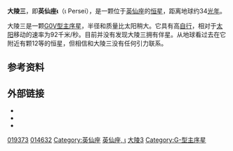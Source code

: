 {{Starbox begin
| name = 大陵三 （英仙座ι）<br> Iota Persei 
}}
{{Starbox image 
| image = [[Image:Perseus_constellation_map_visualization.PNG|250px]] 
| caption=大陵三（ι）在[[英仙座|英仙座]]的位置
}}
{{Starbox observe
| epoch = J2000
| constell=[[英仙座|英仙座]] 
| 星官=[[胃宿|胃宿]] [[大陵|大陵]]
| ra = {{RA|03|09|04.02}}<ref name=hipparcos/>
| dec = {{DEC| +49|36|47.8}}<ref name=hipparcos/>
| appmag_v = 4.05
}}
{{Starbox character
| class=G0 V
| b-v=0.60
| u-b=0.12
| variable=否 }}
{{Starbox astrometry
| radial_v = +50.0
| prop_mo_ra = +1262.41<ref name=hipparcos/>
| prop_mo_dec = –91.50<ref name=hipparcos/>
| parallax = 94.87
| p_error = 0.23
| parallax_footnote = <ref name=hipparcos/>
| absmag_v = 3.94 
}}
{{Starbox detail
| mass = {{nowrap|1.35 ± 0.08}}<ref name=apjss159_1/>
| radius = 1.1<ref name=cadars/>
| luminosity = 2.2
| temperature = 5,963 ± 5.1<ref name=aaa411_3/>
| gravity = 4.31<ref name=apjss159_1/>
| metal = [Fe/H] = +0.09<ref name=apj687/>
| rotational_velocity = 4.1<ref name=apjss159_1/>
| age_gyr = 3.2–4.1<ref name=apjss159_1/><ref name=apj687/>
}}
{{Starbox catalog
| names = [[Gliese-Jahreiss_catalogue|GJ]] 124, [[Harvard_Revised_catalogue|HR]] 937, [[Bonner_Durchmusterung|BD]] +49°857, [[Henry_Draper_catalogue|HD]] 19373, [[Luyten_Half-Second_catalogue|LHS]] 166, [[Luyten_Two-Tenths_catalogue|LTT]] 11020, [[General_Catalogue_of_Trigonometric_Parallaxes|GCTP]] 647.00, [[Smithsonian_Astrophysical_Observatory_Star_Catalog|SAO]] 38597, [[Fifth_Fundamental_Catalogue|FK5]] 112, LFT 256, [[Hipparcos_catalogue|HIP]] 14632. }}
{{Starbox end}}

'''大陵三'''，即'''英仙座ι'''（ι Persei），是一颗位于[[英仙座|英仙座]]的[[恒星|恒星]]，距离地球约34[[光年|光年]]。

大陵三是一颗[[恒星光谱|G0V型]][[主序星|主序星]]，半径和质量比太阳稍大。它具有高[[自行|自行]]，相对于[[太阳|太阳]]移动的速率为92千米/秒。目前并没有发现大陵三拥有伴星。从地球看过去在它附近有颗12等的恒星，但相信和大陵三没有任何引力联系。

== 参考资料 ==
{{reflist|refs=

<ref name=apj687>{{cite journal | author=Mamajek, Eric E.; Hillenbrand, Lynne A. | title=Improved Age Estimation for Solar-Type Dwarfs Using Activity-Rotation Diagnostics | journal=The Astrophysical Journal | volume=687 | issue=2 | pages=1264–1293 | doi=10.1086/591785 | bibcode=2008ApJ...687.1264M |date=November 2008}}</ref>

<ref name=aaa411_3>{{cite journal | url=http://www.aanda.org/articles/aa/full/2003/46/aa3944/aa3944.html | author=Kovtyukh, V. V. | coauthors=''et al.'' | title=High precision effective temperatures for 181 F-K dwarfs from line-depth ratios | journal=[[Astronomy_and_Astrophysics|Astronomy and Astrophysics]] | volume=411 | issue=3 | pages=559–564 | year=2003 | doi=10.1051/0004-6361:20031378 | bibcode=2003A&A...411..559K | arxiv=astro-ph/0308429 | access-date=2011-11-26 | archive-date=2019-05-16 | archive-url=https://web.archive.org/web/20190516001408/https://www.aanda.org/articles/aa/full/2003/46/aa3944/aa3944.html | dead-url=no }}</ref>

<ref name=hipparcos>{{cite web | url=http://webviz.u-strasbg.fr/viz-bin/VizieR-5?-out.add=.&-source=I/311/hip2&recno=14596 | title=HIP 14632 | work=Hipparcos, the New Reduction | author=van Leeuwen, F. | year=2007 | accessdate=2009-12-14 | archive-date=2016-03-03 | archive-url=https://web.archive.org/web/20160303183432/http://webviz.u-strasbg.fr/viz-bin/VizieR-5?-out.add=.&-source=I%2F311%2Fhip2&recno=14596 | dead-url=no }}</ref>

<ref name=apjss159_1>{{cite journal | author=Valenti, Jeff A.; Fischer, Debra A. | title=Spectroscopic Properties of Cool Stars (SPOCS). I. 1040 F, G, and K Dwarfs from Keck, Lick, and AAT Planet Search Programs | journal=The Astrophysical Journal Supplement Series | volume=159 | issue=1 | pages=141–166 | doi=10.1086/430500 | bibcode=2005ApJS..159..141V |date=July 2005}} ''Note:'' see VizieR catalogie [http://vizier.hia.nrc.ca/viz-bin/VizieR?-source=J/ApJS/159/141/ J/ApJS/159/141] {{Wayback|url=http://vizier.hia.nrc.ca/viz-bin/VizieR?-source=J%2FApJS%2F159%2F141%2F |date=20160806110911 }}.</ref>

<ref name=cadars>{{cite journal | author=Pasinetti Fracassini, L. E.; Pastori, L.; Covino, S.; Pozzi, A. | title=Catalogue of Apparent Diameters and Absolute Radii of Stars (CADARS) - Third edition - Comments and statistics | journal=Astronomy and Astrophysics | volume=367 | pages=521–524 | doi=10.1051/0004-6361:20000451 | bibcode=2001A&A...367..521P|arxiv = astro-ph/0012289 |date=February 2001}} ''Note:'' see VizieR catalogue [http://cdsarc.u-strasbg.fr/cgi-bin/qcat?J/A+A/367/521 J/A+A/367/521] {{Wayback|url=http://cdsarc.u-strasbg.fr/cgi-bin/qcat?J%2FA+A%2F367%2F521 |date=20190811131008 }}; method 6G/6H.</ref>

}}

== 外部链接 ==
* {{cite web | url = http://www.solstation.com/stars2/iota-per.htm | title = Iota Persei | publisher = SolStation | accessdate = 2006-07-25 | archive-date = 2021-01-26 | archive-url = https://web.archive.org/web/20210126044805/http://www.solstation.com/stars2/iota-per.htm | dead-url = no }}
* {{cite web | url = http://www.astro.uiuc.edu/~kaler/sow/iotaper.html | title = Iota Per | publisher = Prof. Jim Kaler | accessdate = 2006-07-25 | deadurl = yes | archiveurl = https://web.archive.org/web/20060824020430/http://www.astro.uiuc.edu/%7Ekaler/sow/iotaper.html | archivedate = 2006-08-24 }}
* {{cite web | url = http://cdsweb.u-strasbg.fr/cgi-bin/bibobj?2005A%26A...433..151Z&HD+019373 | title = HD 19373 -- High proper-motion Star | publisher = SIMBAD | accessdate = 2006-07-25 | archive-date = 2011-06-07 | archive-url = https://web.archive.org/web/20110607151946/http://cdsweb.u-strasbg.fr/cgi-bin/bibobj?2005A&A...433..151Z&HD+019373 | dead-url = no }}

{{Stars of Perseus}}
{{星官|大陵|8|21}}
[[Category:HD和HDE天體|019373]]
[[Category:HIP天體|014632]]
[[Category:英仙座|Category:英仙座]]
[[Category:拜耳天體|英仙座, ι]]
[[Category:大陵_(星官)|大陵3]]
[[Category:G-型主序星|Category:G-型主序星]]